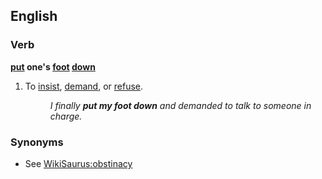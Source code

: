 ==English==
===Verb===
'''[[put]] one's [[foot]] [[down]]'''
#{{idiom}} To [[insist]], [[demand]], or [[refuse]].
#:''I finally '''put my foot down''' and demanded to talk to someone in charge.''

===Synonyms===
*See [[WikiSaurus:obstinacy]]